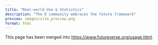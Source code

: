 ```yaml
---
title: "Real-world Use & Statistics"
description: "The R community embraces the future framework"
preview: images/site_preview.png
format: html
---
```


This page has been merged into <https://www.futureverse.org/usage.html>.

<script>
window.location.replace("https://www.futureverse.org/usage.html");
</script>
